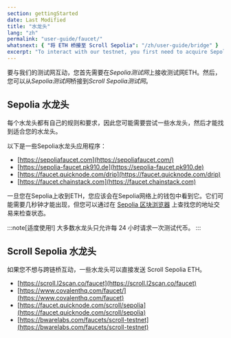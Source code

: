 ```yaml
---
section: gettingStarted
date: Last Modified
title: "水龙头"
lang: "zh"
permalink: "user-guide/faucet/"
whatsnext: { "将 ETH 桥接至 Scroll Sepolia": "/zh/user-guide/bridge" }
excerpt: "To interact with our testnet, you first need to acquire Sepolia ETH. There are a few Sepolia faucet apps to get you started."
---
```


要与我们的测试网互动，您首先需要在*Sepolia测试网*上接收测试网ETH。然后，您可以从*Sepolia测试网*桥接到*Scroll Sepolia测试网*。

## Sepolia 水龙头

每个水龙头都有自己的规则和要求，因此您可能需要尝试一些水龙头，然后才能找到适合您的水龙头。

以下是一些Sepolia水龙头应用程序：

- [https://sepoliafaucet.com](https://sepoliafaucet.com/)
- [https://sepolia-faucet.pk910.de](https://sepolia-faucet.pk910.de)
- [https://faucet.quicknode.com/drip](https://faucet.quicknode.com/drip)
- [https://faucet.chainstack.com](https://faucet.chainstack.com)

一旦您在Sepolia上收到ETH，您应该会在Sepolia网络上的钱包中看到它。它们可能需要几秒钟才能出现，但您可以通过在 [Sepolia 区块浏览器](https://sepolia.etherscan.io/) 上查找您的地址交易来检查状态。

:::note[适度使用!]
大多数水龙头只允许每 24 小时请求一次测试代币。
:::

## Scroll Sepolia 水龙头

如果您不想与跨链桥互动，一些水龙头可以直接发送 Scroll Sepolia ETH。

- [https://scroll.l2scan.co/faucet](https://scroll.l2scan.co/faucet)
- [https://www.covalenthq.com/faucet/](https://www.covalenthq.com/faucet)
- [https://faucet.quicknode.com/scroll/sepolia](https://faucet.quicknode.com/scroll/sepolia)
- [https://bwarelabs.com/faucets/scroll-testnet](https://bwarelabs.com/faucets/scroll-testnet)
